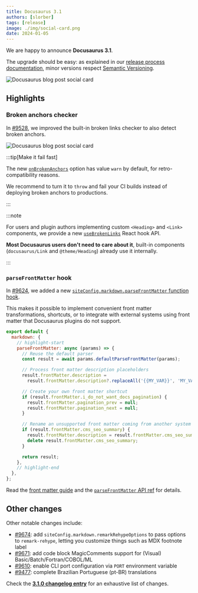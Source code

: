 ```yaml
---
title: Docusaurus 3.1
authors: [slorber]
tags: [release]
image: ./img/social-card.png
date: 2024-01-05
---
```


We are happy to announce **Docusaurus 3.1**.

The upgrade should be easy: as explained in our [release process documentation](/community/release-process), minor versions respect [Semantic Versioning](https://semver.org/).

![Docusaurus blog post social card](./img/social-card.png)


## Highlights

### Broken anchors checker

In [#9528](https://github.com/facebook/docusaurus/pull/9528), we improved the built-in broken links checker to also detect broken anchors.

![Docusaurus blog post social card](./img/broken-anchor.jpg)

:::tip[Make it fail fast]

The new [`onBrokenAnchors`](/docs/api/docusaurus-config#onBrokenAnchors) option has value `warn` by default, for retro-compatibility reasons.

We recommend to turn it to `throw` and fail your CI builds instead of deploying broken anchors to productions.

:::

:::note

For users and plugin authors implementing custom `<Heading>` and `<Link>` components, we provide a new [`useBrokenLinks`](/docs/docusaurus-core#useBrokenLinks) React hook API.

**Most Docusaurus users don't need to care about it**, built-in components (`docusaurus/Link` and `@theme/Heading`) already use it internally.

:::

### `parseFrontMatter` hook

In [#9624](https://github.com/facebook/docusaurus/pull/9624), we added a new [`siteConfig.markdown.parseFrontMatter` function hook](/docs/api/docusaurus-config#markdown).

This makes it possible to implement convenient front matter transformations, shortcuts, or to integrate with external systems using front matter that Docusaurus plugins do not support.

```js title="docusaurus.config.js"
export default {
  markdown: {
    // highlight-start
    parseFrontMatter: async (params) => {
      // Reuse the default parser
      const result = await params.defaultParseFrontMatter(params);

      // Process front matter description placeholders
      result.frontMatter.description =
        result.frontMatter.description?.replaceAll('{{MY_VAR}}', 'MY_VALUE');

      // Create your own front matter shortcut
      if (result.frontMatter.i_do_not_want_docs_pagination) {
        result.frontMatter.pagination_prev = null;
        result.frontMatter.pagination_next = null;
      }

      // Rename an unsupported front matter coming from another system
      if (result.frontMatter.cms_seo_summary) {
        result.frontMatter.description = result.frontMatter.cms_seo_summary;
        delete result.frontMatter.cms_seo_summary;
      }

      return result;
    },
    // highlight-end
  },
};
```

Read the [front matter guide](/docs/markdown-features#front-matter) and the [`parseFrontMatter` API ref](/docs/api/docusaurus-config#markdown) for details.

## Other changes

Other notable changes include:

- [#9674](https://github.com/facebook/docusaurus/pull/9674): add `siteConfig.markdown.remarkRehypeOptions` to pass options to `remark-rehype`, letting you customize things such as MDX footnote label
- [#9671](https://github.com/facebook/docusaurus/pull/9671): add code block MagicComments support for (Visual) Basic/Batch/Fortran/COBOL/ML
- [#9610](https://github.com/facebook/docusaurus/pull/9610): enable CLI port configuration via `PORT` environment variable
- [#9477](https://github.com/facebook/docusaurus/pull/9477): complete Brazilian Portuguese (pt-BR) translations

Check the **[3.1.0 changelog entry](/changelog/3.1.0)** for an exhaustive list of changes.
